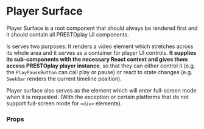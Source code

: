
<Meta of={PlayerSurfaceStories} name="Docs" />

<Canvas of={PlayerSurfaceStories.Primary} />

# Player Surface

Player Surface is a root component that should always be rendered first and it should contain all PRESTOplay UI components.


Is serves two purposes: It renders a video element which stretches across its whole area and it serves as a container
for player UI controls. **It supplies its sub-components with the necessary React context and gives them access
PRESTOplay player instance**, so that they can either control it (e.g. the `PlayPauseButton` can call play or pause)
or react to state changes (e.g. `SeekBar` renders the current timeline position).

Player surface also serves as the element which will enter full-screen mode when it is requested. (With the exception
or certain platforms that do not support full-screen mode for `<div>` elements).


### Props

<ArgTypes of={PlayerSurfaceStories.Primary} />
